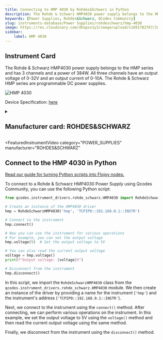 ```yaml
---
title: Connecting to HMP 4030 by Rohdes&Schwarz in Python
description: The Rohde & Schwarz HMP4030 power supply belongs to the HMP series and has 3 channels and a power of 384W. All three channels have an output voltage of 0-32V and an output current of 0-10A. The Rohde & Schwarz HMP series are programmable DC power supplies.
keywords: [Power Supplies, Rohdes&Schwarz, QCodes Community] 
slug: instruments-database/Power Supplies/rohdeschwarz/hmp-4030 
image: https://res.cloudinary.com/dhopxs1y3/image/upload/v1691782767/Instruments/Power%20Supplies/HMP-4030/HMP-4030.jpg
sidebar:
    label: HMP 4030 
---
```



## Instrument Card

The Rohde & Schwarz HMP4030 power supply belongs to the HMP series and has 3 channels and a power of 384W. All three channels have an output voltage of 0-32V and an output current of 0-10A. The Rohde & Schwarz HMP series are programmable DC power supplies.

![HMP 4030](https://res.cloudinary.com/dhopxs1y3/image/upload/v1691782767/Instruments/Power%20Supplies/HMP-4030/HMP-4030.jpg)

Device Specification: [here](https://www.farnell.com/datasheets/3677014.pdf)

<details style={{ marginTop: "15px"}}>
<summary><h2 style={{display:'inline'}}>Manufacturer card: ROHDES&SCHWARZ</h2></summary>

![ROHDES&SCHWARZ](https://res.cloudinary.com/dhopxs1y3/image/upload/v1692806194/Instruments/Vendor%20Logos/RohdeSchwarz.png)

Rohde & Schwarz GmbH & Co KG is an international electronics group specializing in the fields of electronic test equipment, broadcast & media, cybersecurity, radiomonitoring and radiolocation, and radiocommunication.

- Headquarters: Munich, Germany
- Yearly Revenue (millions, USD): 2500
- Vendor Website: [here](https://www.rohde-schwarz.com/ca/home_48230.html)

</details>


<FeaturedInstrumentVideo
  category="POWER_SUPPLIES"
  manufacturer="ROHDES&SCHWARZ"
></FeaturedInstrumentVideo>

## Connect to the HMP 4030 in Python

[Read our guide for turning Python scripts into Flojoy nodes.](https://docs.flojoy.ai/contribution/blocks/custom-flojoy-block/)



<Tabs>
<TabItem value="Flojoy" label="Flojoy" className="flojoy-instrument-tabs">

<NodeCardCollection category="POWER_SUPPLIES" manufacturer="Rohdes&Schwarz"></NodeCardCollection>

</TabItem>
<TabItem value="QCodes Community" label="QCodes Community">

To connect to a Rohde & Schwarz HMP4030 Power Supply using Qcodes Community, you can use the following Python script:

```python
from qcodes.instrument_drivers.rohde_schwarz.HMP4030 import RohdeSchwarzHMP4030

# Create an instance of the HMP4030 driver
hmp = RohdeSchwarzHMP4030('hmp', 'TCPIP0::192.168.0.1::INSTR')

# Connect to the instrument
hmp.connect()

# Now you can use the instrument for various operations
# For example, you can set the output voltage
hmp.voltage(5)  # Set the output voltage to 5V

# You can also read the current output voltage
voltage = hmp.voltage()
print(f"Output voltage: {voltage}V")

# Disconnect from the instrument
hmp.disconnect()
```

In this script, we import the `RohdeSchwarzHMP4030` class from the `qcodes.instrument_drivers.rohde_schwarz.HMP4030` module. We then create an instance of the driver by providing a name for the instrument (`'hmp'`) and the instrument's address (`'TCPIP0::192.168.0.1::INSTR'`).

Next, we connect to the instrument using the `connect()` method. After connecting, we can perform various operations on the instrument. In this example, we set the output voltage to 5V using the `voltage()` method and then read the current output voltage using the same method.

Finally, we disconnect from the instrument using the `disconnect()` method.

</TabItem>
</Tabs>